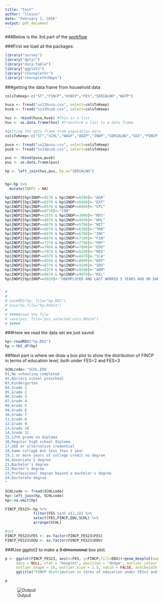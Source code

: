 ```yaml
---
title: "test"
author: "lleiou"
date: "February 2, 2016"
output: pdf_document
---
```


###Below is the 3rd part of the [workflow](https://github.com/TZstatsADS/cycle1-7/blob/master/Ideas%20of%20Topic.md)


###First we load all the packages:
```r
library("survey")
library("dplyr")
library("data.table")
library("ggplot2")
library("choroplethr")
library("choroplethrMaps")
```



###getting the data frame from household data

```r
colsToKeep<-c("ST","FINCP","HINCP","FES","SERIALNO","WGTP")

husa <- fread("ss13husa.csv", select=colsToKeep)
husb <- fread("ss13husb.csv", select=colsToKeep)

hus <- rbind(husa,husb) #This is a list
hus <- as.data.frame(hus) #Transform a list to a data frame

#getting the data frame from population data
colsToKeep<-c("ST","SCHL","WAGP","AGEP","INDP","SERIALNO","SEX","PINCP","PWGTP")

pusa <- fread("ss13pusa.csv", select=colsToKeep)
pusb <- fread("ss13pusb.csv", select=colsToKeep)

pus <- rbind(pusa,pusb)
pus <- as.data.frame(pus)

hp <- left_join(hus,pus, by.x="SERIALNO")


hp<-hp %>%
  mutate(INDP2 = NA)

hp$INDP2[hp$INDP>=0170 & hp$INDP<=0290]<-"AGR"
hp$INDP2[hp$INDP>=0370 & hp$INDP<=0490]<-"EXT"
hp$INDP2[hp$INDP>=0570 & hp$INDP<=0690]<-"UTL"
hp$INDP2[hp$INDP==0770]<-"CON"
hp$INDP2[hp$INDP>=1070 & hp$INDP<=3990]<-"MFG"
hp$INDP2[hp$INDP>=4070 & hp$INDP<=4590]<-"WHL"
hp$INDP2[hp$INDP>=4670 & hp$INDP<=5790]<-"RET"
hp$INDP2[hp$INDP>=6070 & hp$INDP<=6390]<-"TRN"
hp$INDP2[hp$INDP>=6470 & hp$INDP<=6780]<-"INF"
hp$INDP2[hp$INDP>=6870 & hp$INDP<=7190]<-"FIN"
hp$INDP2[hp$INDP>=7270 & hp$INDP<=7790]<-"PRF"
hp$INDP2[hp$INDP>=7860 & hp$INDP<=7890]<-"EDU"
hp$INDP2[hp$INDP>=7970 & hp$INDP<=8290]<-"MED"
hp$INDP2[hp$INDP>=8370 & hp$INDP<=8470]<-"SCA"
hp$INDP2[hp$INDP>=8560 & hp$INDP<=8690]<-"ENT"
hp$INDP2[hp$INDP>=8770 & hp$INDP<=9290]<-"SRV"
hp$INDP2[hp$INDP>=9370 & hp$INDP<=9590]<-"ADM"
hp$INDP2[hp$INDP>=9670 & hp$INDP<=9870]<-"MIL"
hp$INDP2[hp$INDP==9920]<-"UNEMPLOYED AND LAST WORKED 5 YEARS AGO OR EARLIER OR NEVER WORKED"


# 
#                                       
# saveRDS(hp, file="hp.RDS")
# save(hp,file="hp.Rdata")
# 
# #####save the file
# save(pus, file="pus_selected_cols.RData")
# #####

```

###Here we read the data set we just saved:

```r
hp<-readRDS("hp.RDS")
hp <-tbl_df(hp)
```


##Next part is where we draw a box plot to show the distribution of FINCP in terms of education level, both under FES=2 and FES=3

```r

SCHLcode<-"SCHL,EDU
01,No schooling completed
02,Nursery school preschool   
03,Kindergarten
04,Grade 1
05,Grade 2
06,Grade 3        
07,Grade 4
08,Grade 5
09,Grade 6
10,Grade 7        
11,Grade 8  
12,Grade 9
13,Grade 10
14,Grade 11        
15,12th grade no diploma   
16,Regular high school diploma
17,GED or alternative credential
18,Some college but less than 1 year
19,1 or more years of college credit no degree
20,Associate's degree     
21,Bachelor's degree
22,Master's degree
23,Professional degree beyond a bachelor's degree
24,Doctorate degree
"

SCHLcode <- fread(SCHLcode)
hp<-left_join(hp, SCHLcode)
hp<-na.omit(hp)

FINCP_FES23<-hp %>%
             filter(FES %in% c(2,3)) %>%
             select(FES,FINCP,EDU,SCHL) %>%
             arrange(SCHL)

#set
FINCP_FES23$FES <- as.factor(FINCP_FES23$FES)
FINCP_FES23$EDU <- as.factor(FINCP_FES23$EDU)
```

###Use ggplot2 to make a ~~3 dimensional~~ box plot.

```r

p <- ggplot(FINCP_FES23, aes(x=FES, y=FINCP,fill=EDU))+geom_boxplot(mapping = NULL, 
     data = NULL, stat = "boxplot", position = "dodge", outlier.colour = "black", 
     outlier.shape = 16, outlier.size = 1.5, notch = FALSE, notchwidth = 0.5)+
     ggtitle("FINCP distribution in terms of education under FES=2 and FES=3")

p

```

![Output](../output/Screen Shot 2016-02-02 at 2.51.23 AM.jpg)
